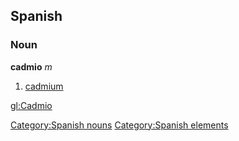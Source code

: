 == Spanish == {{wikipediaAlt|cadmium}}
=== Noun ===
'''cadmio''' ''m''
# [[cadmium]]

[[Category:Spanish nouns]]
[[Category:Spanish elements]]

[[gl:Cadmio]]